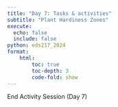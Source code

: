 ```yaml
---
title: "Day 7: Tasks & activities"
subtitle: "Plant Hardiness Zones"
execute:
  echo: false
  include: false
python: eds217_2024
format: 
    html:
        toc: true
        toc-depth: 3
        code-fold: show
---
```




::: {.center-text .body-text-xl .teal-text}
End Activity Session (Day 7)
:::
